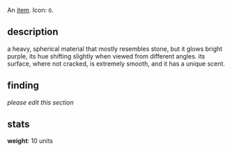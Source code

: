 {{FixTitle}}
An [[items|item]]. Icon: <code><nowiki>O</nowiki></code>.

== description ==

a heavy, spherical material that mostly resembles stone, but it glows bright purple, its hue shifting slightly when viewed from different angles. its surface, where not cracked, is extremely smooth, and it has a unique scent.

== finding ==

''please edit this section''

== stats ==

'''weight''': 10 units